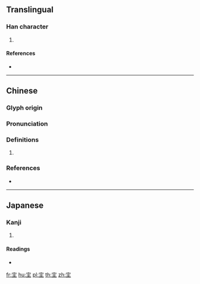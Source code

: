 {{character info/new}}
==Translingual==

===Han character===
{{Han char|rn=40|rad=宀|as=05|sn=8|four=|canj=JYG|ids=⿱宀主}}

# {{defn|Han|sort=宀05}}

====References====
* {{Han ref|kx=0283.100|dkj=07102|dj=0556.200|hdz=20923.010|uh=5B94|ud=23444}}

----

==Chinese==
{{zh-forms}}

===Glyph origin===
{{Han etym}}

===Pronunciation===
{{zh-pron
|m=zhǔ
|c=zyu2
|mc=y
|oc=y
|cat=
}}

===Definitions===
{{zh-hanzi}}

# {{rfdef|zh}}

===References===
* {{R:yue:Jyutping Database}}

----

==Japanese==

===Kanji===
{{ja-kanji|grade=|rs=宀05}}

# {{defn|lang=ja|sort=宀05}}

====Readings====
* {{ja-readings|on=[[しゅ]] (shu)|kun=}}

[[fr:宔]]
[[hu:宔]]
[[pl:宔]]
[[th:宔]]
[[zh:宔]]